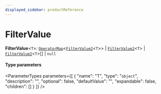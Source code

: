 ```yaml
---
displayed_sidebar: productReference
---
```



# FilterValue

 **FilterValue**<`T`\>: [`OperatorMap`](OperatorMap.mdx)<[`FilterValue2`](FilterValue2.mdx)<`T`\>\> \| [`FilterValue2`](FilterValue2.mdx)<`T`\> \| [`FilterValue2`](FilterValue2.mdx)<`T`\>[] \| ``null``

#### Type parameters

<ParameterTypes parameters={[
  {
    "name": "T",
    "type": "`object`",
    "description": "",
    "optional": false,
    "defaultValue": "",
    "expandable": false,
    "children": []
  }
]} />
